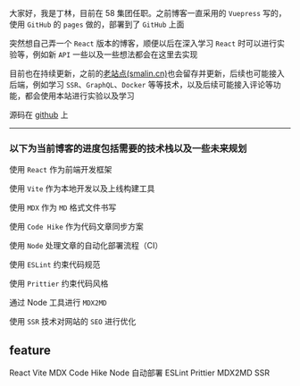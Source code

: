 
大家好，我是丁林，目前在 58 集团任职。之前博客一直采用的 `Vuepress` 写的，使用 `GitHub` 的 `pages` 做的，部署到了 `GitHub` 上面

突然想自己弄一个 `React` 版本的博客，顺便以后在深入学习 `React` 时可以进行实验等，例如新 `API` 一些以及一些想法都会在这里去实现

目前也在持续更新，之前的[老站点(smalin.cn)](https://smalin.cn)也会留存并更新，后续也可能接入后端，例如学习 `SSR`、`GraphQL`、`Docker` 等等技术，以及后续可能接入评论等功能，都会使用本站进行实验以及学习

源码在 [github](https://github.com/0xe69e97/blog2) 上

---

### 以下为当前博客的进度包括需要的技术栈以及一些未来规划

使用 `React` 作为前端开发框架

使用 `Vite` 作为本地开发以及上线构建工具

使用 `MDX` 作为 `MD` 格式文件书写

使用 `Code Hike` 作为代码文章同步方案

使用 `Node` 处理文章的自动化部署流程（CI）

使用 `ESLint` 约束代码规范

使用 `Prittier` 约束代码风格

通过 Node 工具进行 `MDX2MD`

使用 `SSR` 技术对网站的 `SEO` 进行优化

## feature

<Label>
  <Checkbox defaultChecked={true} />
  React
</Label>
<Label>
  <Checkbox defaultChecked={true} />
  Vite
</Label>
<Label>
  <Checkbox defaultChecked={true} />
  MDX
</Label>
<Label>
  <Checkbox />
  Code Hike
</Label>
<Label>
  <Checkbox />
  Node 自动部署
</Label>
<Label>
  <Checkbox />
  ESLint
</Label>
<Label>
  <Checkbox />
  Prittier
</Label>

<Label>
  <Checkbox />
  MDX2MD
</Label>

<Label>
  <Checkbox />
  SSR
</Label>
